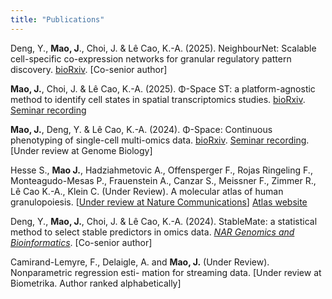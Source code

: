 ```yaml
---
title: "Publications"
---
```


Deng, Y., **Mao, J**., Choi, J. & Lê Cao, K.-A. (2025). NeighbourNet: Scalable cell-specific co-expression networks for granular regulatory pattern discovery. [bioRxiv](https://www.biorxiv.org/content/10.1101/2025.03.27.645629v1). \[Co-senior author\]

**Mao, J.**, Choi, J. & Lê Cao, K.-A. (2025). Φ-Space ST: a platform-agnostic method to identify cell states in spatial transcriptomics studies. [bioRxiv](https://www.biorxiv.org/content/10.1101/2025.02.05.636735v1). [Seminar recording](https://mixomics.org/2025/02/webinar-%cf%86-space-st-a-platform-agnostic-method-to-identify-cell-states-in-spatial-transcriptomics-studies/)

**Mao, J.**, Deng, Y. & Lê Cao, K.-A. (2024). Φ-Space: Continuous phenotyping of single-cell multi-omics data. [bioRxiv](https://www.biorxiv.org/content/10.1101/2024.06.19.599787v1.full). [Seminar recording](https://mixomics.org/2024/06/phispace/). \[Under review at Genome Biology\]

Hesse S., **Mao J.**, Hadziahmetovic A., Offensperger F., Rojas Ringeling F., Monteagudo-Mesas P., Frauenstein A., Canzar S., Meissner F., Zimmer R., Lê Cao K.-A., Klein C. (Under Review). A molecular atlas of human granulopoiesis. \[[Under review at Nature Communications](https://www.researchsquare.com/article/rs-6184761/v1)\] [Atlas website](https://granulopoiesis.com/)

Deng, Y., **Mao, J.**, Choi, J. & Lê Cao, K.-A. (2024). StableMate: a statistical method to select stable predictors in omics data. [*NAR Genomics and Bioinformatics*](https://academic.oup.com/nargab/article/6/4/lqae130/7786164). \[Co-senior author\]

Camirand-Lemyre, F., Delaigle, A. and **Mao, J.** (Under Review). Nonparametric regression esti- mation for streaming data. \[Under review at Biometrika. Author ranked alphabetically\]
